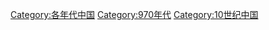 [[Category:各年代中国|Category:各年代中国]]
[[Category:970年代|Category:970年代]]
[[Category:10世纪中国|Category:10世纪中国]]